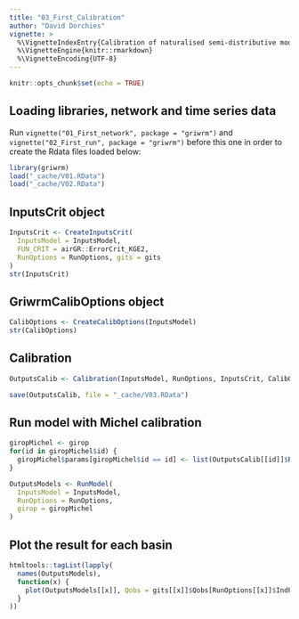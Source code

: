 ```yaml
---
title: "03_First_Calibration"
author: "David Dorchies"
vignette: >
  %\VignetteIndexEntry{Calibration of naturalised semi-distributive model}
  %\VignetteEngine{knitr::rmarkdown}
  %\VignetteEncoding{UTF-8}
---
```


```r
knitr::opts_chunk$set(echo = TRUE)
```

## Loading libraries, network and time series data

Run `vignette("01_First_network", package = "griwrm")` and `vignette("02_First_run", package = "griwrm")` before this one in order to create the Rdata files loaded below:

```r
library(griwrm)
load("_cache/V01.RData")
load("_cache/V02.RData")
```

## InputsCrit object

```r
InputsCrit <- CreateInputsCrit(
  InputsModel = InputsModel, 
  FUN_CRIT = airGR::ErrorCrit_KGE2,
  RunOptions = RunOptions, gits = gits
)
str(InputsCrit)
```

## GriwrmCalibOptions object

```r
CalibOptions <- CreateCalibOptions(InputsModel)
str(CalibOptions)
```

## Calibration

```r
OutputsCalib <- Calibration(InputsModel, RunOptions, InputsCrit, CalibOptions)
```

```r
save(OutputsCalib, file = "_cache/V03.RData")
```


## Run model with Michel calibration

```r
giropMichel <- girop
for(id in giropMichel$id) {
  giropMichel$params[giropMichel$id == id] <- list(OutputsCalib[[id]]$Param)
}

OutputsModels <- RunModel(
  InputsModel = InputsModel,
  RunOptions = RunOptions,
  girop = giropMichel
)
```

## Plot the result for each basin

```r
htmltools::tagList(lapply(
  names(OutputsModels), 
  function(x) {
    plot(OutputsModels[[x]], Qobs = gits[[x]]$Qobs[RunOptions[[x]]$IndPeriod_Run] , main = x)
  }
))
```

